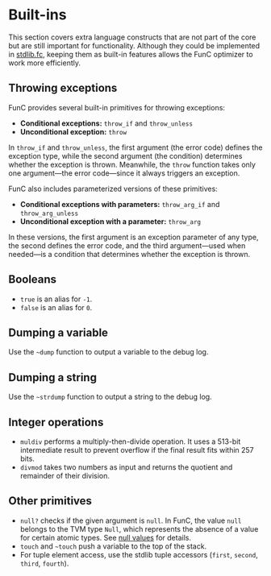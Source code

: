 
# Built-ins

This section covers extra language constructs that are not part of the core but are still important for functionality. 
Although they could be implemented in [stdlib.fc](/v3/documentation/smart-contracts/func/docs/stdlib/),
keeping them as built-in features allows the FunC optimizer to work more efficiently.

## Throwing exceptions

FunC provides several built-in primitives for throwing exceptions:
- **Conditional exceptions:** `throw_if` and `throw_unless`
- **Unconditional exception:** `throw`

In `throw_if` and `throw_unless`, the first argument (the error code) defines the exception type,
while the second argument (the condition) determines whether the exception is thrown.
Meanwhile, the `throw` function takes only one argument—the error code—since it always triggers an exception.

FunC also includes parameterized versions of these primitives:
- **Conditional exceptions with parameters:** `throw_arg_if` and `throw_arg_unless`
- **Unconditional exception with a parameter:** `throw_arg`

In these versions, the first argument is an exception parameter of any type, the second defines the error code, and the third argument—used when needed—is a condition that determines whether the exception is thrown.

## Booleans
- `true` is an alias for `-1`. 
- `false` is an alias for `0`.

## Dumping a variable
Use the `~dump` function to output a variable to the debug log.

## Dumping a string
Use the `~strdump` function to output a string to the debug log.

## Integer operations
- `muldiv` performs a multiply-then-divide operation. 
It uses a 513-bit intermediate result to prevent overflow if the final result fits within 257 bits.
- `divmod` takes two numbers as input and returns the quotient and remainder of their division.


## Other primitives
- `null?` checks if the given argument is `null`. In FunC, the value `null` belongs to the TVM type `Null`, which represents the absence of a value for certain atomic types. See [null values](/v3/documentation/smart-contracts/func/docs/types#null-values) for details.
- `touch` and `~touch` push a variable to the top of the stack.
- For tuple element access, use the stdlib tuple accessors (`first`, `second`, `third`, `fourth`).
<Feedback />
